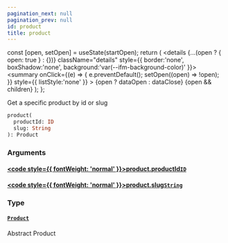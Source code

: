 ```yaml
---
pagination_next: null
pagination_prev: null
id: product
title: product
---
```









  const [open, setOpen] = useState(startOpen);
  return (
    <details {...(open ? { open: true } : {})} className="details" style={{ border:'none', boxShadow:'none', background:'var(--ifm-background-color)' }}>
      <summary
        onClick={(e) => {
          e.preventDefault();
          setOpen((open) => !open);
        }}
        style={{ listStyle:'none' }}
      >
      {open ? dataOpen : dataClose}
      </summary>
      {open && children}
    </details>
  );
};








Get a specific product by id or slug


```graphql
product(
  productId: ID
  slug: String
): Product
```




### Arguments

#### [<code style={{ fontWeight: 'normal' }}>product.<b>productId</b></code>](#)<Bullet />[`ID`](/schema/types/scalars/id.mdx) <Badge class="badge badge--secondary" text="scalar"/> 



#### [<code style={{ fontWeight: 'normal' }}>product.<b>slug</b></code>](#)<Bullet />[`String`](/schema/types/scalars/string.mdx) <Badge class="badge badge--secondary" text="scalar"/> 



### Type

#### [`Product`](/schema/types/interfaces/product.mdx) <Badge class="badge badge--secondary" text="interface"/> 
Abstract Product






